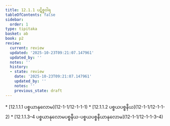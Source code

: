 ```yaml
---
title: 12.1.1 ပဋိစ္စဝါရ
tableOfContents: false
sidebar:
  order: 1
type: tipitaka
basket: ab
book: p2
review:
  current: review
  updated: '2025-10-23T09:21:07.147961'
  updated_by: ''
  notes: ''
  history:
  - state: review
    date: '2025-10-23T09:21:07.147961'
    updated_by: ''
    notes: ''
    previous_state: draft
---
```



<ReviewStatus review={frontmatter.review} showDetails={true} />

<HypothesisAnnotation frontmatter={frontmatter} />

<DynamicBreadcrumb />



<TableOfContents book="p2" section="12.1.1">
* [12.1.1.1 ပစ္စယာနုလောမ](12-1-1/12-1-1-1)
* [12.1.1.2 ပစ္စယပစ္စနီယ](12-1-1/12-1-1-2)
* [12.1.1.3–4 ပစ္စယာနုလောမပစ္စနီယ-ပစ္စယပစ္စနီယာနုလောမ](12-1-1/12-1-1-3–4)
</TableOfContents>
